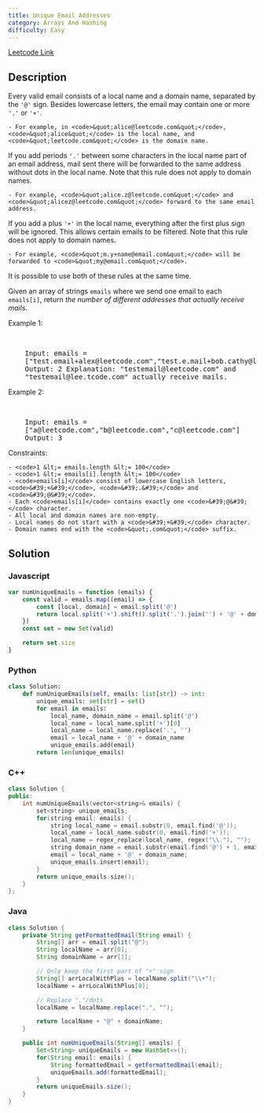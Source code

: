 ```yaml
---
title: Unique Email Addresses
category: Arrays And Hashing
difficulty: Easy
---
```


<Callout>

[Leetcode Link](https://leetcode.com/problems/unique-email-addresses)

</Callout>

## Description

Every valid email consists of a local name and a domain name, separated by the <code>&#39;@&#39;</code> sign. Besides lowercase letters, the email may contain one or more <code>&#39;.&#39;</code> or <code>&#39;+&#39;</code>.

    - For example, in <code>&quot;alice@leetcode.com&quot;</code>, <code>&quot;alice&quot;</code> is the local name, and <code>&quot;leetcode.com&quot;</code> is the domain name.

If you add periods <code>&#39;.&#39;</code> between some characters in the local name part of an email address, mail sent there will be forwarded to the same address without dots in the local name. Note that this rule does not apply to domain names.

    - For example, <code>&quot;alice.z@leetcode.com&quot;</code> and <code>&quot;alicez@leetcode.com&quot;</code> forward to the same email address.

If you add a plus <code>&#39;+&#39;</code> in the local name, everything after the first plus sign will be ignored. This allows certain emails to be filtered. Note that this rule does not apply to domain names.

    - For example, <code>&quot;m.y+name@email.com&quot;</code> will be forwarded to <code>&quot;my@email.com&quot;</code>.

It is possible to use both of these rules at the same time.

Given an array of strings <code>emails</code> where we send one email to each <code>emails[i]</code>, return _the number of different addresses that actually receive mails_.

Example 1:

<br />

<pre className="overflow-x-auto">
	Input: emails =
	[&quot;test.email+alex@leetcode.com&quot;,&quot;test.e.mail+bob.cathy@leetcode.com&quot;,&quot;testemail+david@lee.tcode.com&quot;]
	Output: 2 Explanation: &quot;testemail@leetcode.com&quot; and
	&quot;testemail@lee.tcode.com&quot; actually receive mails.
</pre>

Example 2:

<br />

<pre className="overflow-x-auto">
	Input: emails =
	[&quot;a@leetcode.com&quot;,&quot;b@leetcode.com&quot;,&quot;c@leetcode.com&quot;]
	Output: 3
</pre>

Constraints:

    - <code>1 &lt;= emails.length &lt;= 100</code>
    - <code>1 &lt;= emails[i].length &lt;= 100</code>
    - <code>emails[i]</code> consist of lowercase English letters, <code>&#39;+&#39;</code>, <code>&#39;.&#39;</code> and <code>&#39;@&#39;</code>.
    - Each <code>emails[i]</code> contains exactly one <code>&#39;@&#39;</code> character.
    - All local and domain names are non-empty.
    - Local names do not start with a <code>&#39;+&#39;</code> character.
    - Domain names end with the <code>&quot;.com&quot;</code> suffix.

## Solution

### Javascript

```javascript
var numUniqueEmails = function (emails) {
	const valid = emails.map((email) => {
		const [local, domain] = email.split('@')
		return local.split('+').shift().split('.').join('') + '@' + domain
	})
	const set = new Set(valid)

	return set.size
}
```

### Python

```python
class Solution:
    def numUniqueEmails(self, emails: list[str]) -> int:
        unique_emails: set[str] = set()
        for email in emails:
            local_name, domain_name = email.split('@')
            local_name = local_name.split('+')[0]
            local_name = local_name.replace('.', '')
            email = local_name + '@' + domain_name
            unique_emails.add(email)
        return len(unique_emails)

```

### C++

```cpp
class Solution {
public:
    int numUniqueEmails(vector<string>& emails) {
        set<string> unique_emails;
        for(string email: emails) {
            string local_name = email.substr(0, email.find('@'));
            local_name = local_name.substr(0, email.find('+'));
            local_name = regex_replace(local_name, regex("\\."), "");
            string domain_name = email.substr(email.find('@') + 1, email.length());
            email = local_name + '@' + domain_name;
            unique_emails.insert(email);
        }
        return unique_emails.size();
    }
};

```

### Java

```java
class Solution {
    private String getFormattedEmail(String email) {
        String[] arr = email.split("@");
        String localName = arr[0];
        String domainName = arr[1];

        // Only keep the first part of "+" sign
        String[] arrLocalWithPlus = localName.split("\\+");
        localName = arrLocalWithPlus[0];

        // Replace "."/dots
        localName = localName.replace(".", "");

        return localName + "@" + domainName;
    }

    public int numUniqueEmails(String[] emails) {
        Set<String> uniqueEmails = new HashSet<>();
        for(String email: emails) {
            String formattedEmail = getFormattedEmail(email);
            uniqueEmails.add(formattedEmail);
        }
        return uniqueEmails.size();
    }
}
```
